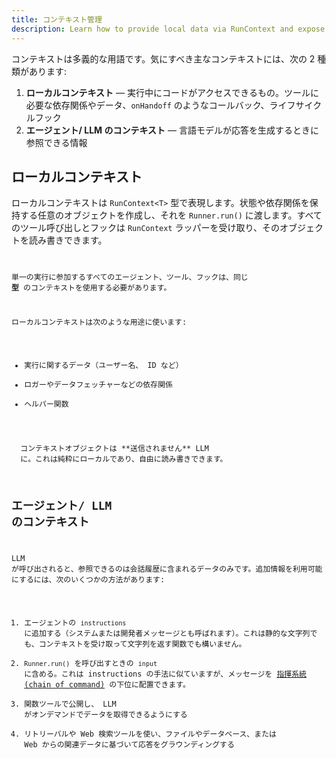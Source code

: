 ```yaml
---
title: コンテキスト管理
description: Learn how to provide local data via RunContext and expose context to the LLM
---
```



コンテキストは多義的な用語です。気にすべき主なコンテキストには、次の 2 種類があります:

1. **ローカルコンテキスト** — 実行中にコードがアクセスできるもの。ツールに必要な依存関係やデータ、`onHandoff` のようなコールバック、ライフサイクルフック
2. **エージェント/ LLM のコンテキスト** — 言語モデルが応答を生成するときに参照できる情報

## ローカルコンテキスト

ローカルコンテキストは `RunContext<T>` 型で表現します。状態や依存関係を保持する任意のオブジェクトを作成し、それを `Runner.run()` に渡します。すべてのツール呼び出しとフックは `RunContext` ラッパーを受け取り、そのオブジェクトを読み書きできます。

<Code
  lang="typescript"
  code={localContextExample}
  title="ローカルコンテキストの例"
/>

単一の実行に参加するすべてのエージェント、ツール、フックは、同じ **型** のコンテキストを使用する必要があります。

ローカルコンテキストは次のような用途に使います:

- 実行に関するデータ（ユーザー名、 ID など）
- ロガーやデータフェッチャーなどの依存関係
- ヘルパー関数

<Aside type="note">
  コンテキストオブジェクトは **送信されません** LLM
  に。これは純粋にローカルであり、自由に読み書きできます。
</Aside>

## エージェント/ LLM のコンテキスト

LLM が呼び出されると、参照できるのは会話履歴に含まれるデータのみです。追加情報を利用可能にするには、次のいくつかの方法があります:

1. エージェントの `instructions` に追加する（システムまたは開発者メッセージとも呼ばれます）。これは静的な文字列でも、コンテキストを受け取って文字列を返す関数でも構いません。
2. `Runner.run()` を呼び出すときの `input` に含める。これは instructions の手法に似ていますが、メッセージを [指揮系統 (chain of command)](https://cdn.openai.com/spec/model-spec-2024-05-08.html#follow-the-chain-of-command) の下位に配置できます。
3. 関数ツールで公開し、 LLM がオンデマンドでデータを取得できるようにする
4. リトリーバルや Web 検索ツールを使い、ファイルやデータベース、または Web からの関連データに基づいて応答をグラウンディングする

